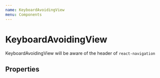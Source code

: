 ```yaml
---
name: KeyboardAvoidingView
menu: Components
---
```



# KeyboardAvoidingView

KeyboardAvoidingView will be aware of the header of `react-navigation`

## Properties

